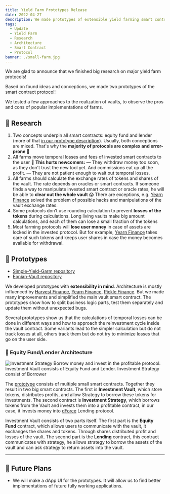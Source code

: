 ```yaml
---
title: Yield Farm Prototypes Release
date: 2022-04-27
description: We made prototypes of extensible yield farming smart contracts and researched main protocols in industry
tags:
  - Update
  - Yield Farm
  - Research
  - Architecture
  - Smart Contract
  - Protocol
banner: ./small-farm.jpg
---
```


We are glad to announce that we finished big research on major yield farm protocols! 

Based on found ideas and conceptions, we made two prototypes of the smart contract protocol! 

We tested a few approaches to the realization of vaults, to observe the pros and cons of popular implementations of farms.

## 🧪 Research

1. Two concepts underpin all smart contracts: equity fund and lender (more of that [in our prototype description](https://github.com/LeoVS09/simple-yield-farm#contracts)). Usually, both conceptions are mixed. That's why the **majority of protocols are complex and error-prone** 🤔
2. All farms move temporal losses and fees of invested smart contracts to the user 😤 **This hurts newcomers:**
— They withdraw money too soon, as they don't trust the new tool yet. And commissions eat up all the profit.
— They are not patient enough to wait out temporal losses.
3. All farms should calculate the exchange rates of tokens and shares of the vault. The rate depends on oracles or smart contracts. If someone finds a way to manipulate invested smart contract or oracle rates, he will be able to **clear out the whole vault** 😱 There are exceptions, e.g. [Yearn Finance](https://yearn.finance/) solved the problem of possible hacks and manipulations of the vault exchange rates.
4. Some protocols don’t use rounding calculation to prevent **losses of the tokens** during calculations. Long living vaults make big amount calculations, and each of them can lose a small fraction of the tokens
5. Most farming protocols will **lose user money** in case of assets are locked in the invested protocol. But for example, [Yearn Finance](https://yearn.finance/) takes care of such tokens and keeps user shares in case the money becomes available for withdrawal.

## 🚀 Prototypes

* [Simple-Yield-Garm repository](https://github.com/LeoVS09/simple-yield-farm)
* [Eonian-Vault repository](https://github.com/solovev/eonian-vault)

We developed prototypes with **extensibility in mind**. Architecture is mostly influenced by [Harvest Finance](https://harvest.finance/), [Yearn Finance](https://yearn.finance/), [Pickle Finance](https://www.pickle.finance/). But we made many improvements and simplified the main vault smart contract. The prototypes show how to split business logic parts, test them separately and update them without unexpected bugs.

Several prototypes show us that the calculations of temporal losses can be done in different ways and how to approach the reinvestment cycle inside the vault contract. Some variants lead to the simpler calculation but do not track losses at all, others track them but do not try to minimize losses that go on the user side.

### 🏯 Equity Fund/Lender Architecture

![Investment Strategy Borrow money and invest in the profitable protocol. Investment Vault consists of Equity Fund and Lender. Investment Strategy consist of Borrower](./Yield_Farm_Architecture.png)

The [prototype](https://github.com/LeoVS09/simple-yield-farm) consists of multiple small smart contracts. Together they result in two big smart contracts. The first is **Investment Vault**, which store tokens, distributes profits, and allow Strategy to borrow these tokens for investments. The second contract is **Investment Strategy**, which borrows tokens from the Vault and invests them into a profitable contract, in our case, it invests money into [dForce](https://dforce.network/) Lending protocol.

Investment Vault consists of two parts itself. The first part is the **Equity Fund** contract, which allows users to communicate with the vault, it exchanges the shares and tokens. Through shares distributed profit and losses of the vault. The second part is the **Lending** contract, this contract communicates with strategy, he allows strategy to borrow the assets of the vault and can ask strategy to return assets into the vault.

---

## 🧭 Future Plans

- We will make a dApp UI for the prototypes. It will allow us to find better implementations of future fully working applications.